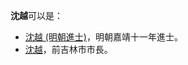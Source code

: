 '''沈越'''可以是：
* [[沈越_(明朝進士)|沈越 (明朝進士)]]，明朝嘉靖十一年進士。
* [[沈越|沈越]]，前吉林市市長。

{{Disambiguation|Cat=二字沈姓人名消歧义}}